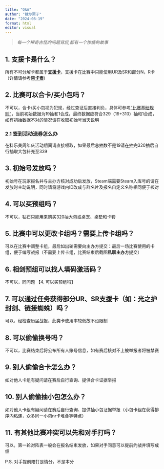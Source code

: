 ```yaml
---
title: "Q&A"
author: "糖炒栗子"
date: "2024-08-19"
format: html
editor: visual
---
```


> *每一个稀奇古怪的问题背后,都有一个惨痛的故事*

## 1. 支援卡是什么？

所有不可分解卡都属于[**支援卡**](https://lizicup.netlify.app/基础规则/支援卡/支援卡.html)，支援卡在比赛中只能使用UR及SR和部分N，R卡（详情请参考[**禁卡表**](https://lizicup.netlify.app/基础规则/禁卡表/禁卡表.html)）

## 2. 比赛可以合卡/买小包吗？

不可以，合卡/买小包视为犯规，经过查证后直接判负，具体可参考[“比赛基础规则”](https://lizicup.netlify.app/基础规则/基本/基本)，当前初始数据为19抽和1合成，最终数据应符合329（19+310）抽和1合成，如有初始数据不对的情况请在收取初始号当天说明

### 2.1 签到活动送券怎么办

在科乐美周年庆活动期间请直接领取，如果最后总抽数不是19请在抽完320抽后自行抽取大包补充至339

## 3. 初始号发放吗？

初始号在玩家报名并与主办方核对成功后发放，Steam端需要Steam入库号的请在发放时主动说明，同时请将游戏内ID改成与群名片及报名自定义名称相同便于核对

## 4. 可以买预组吗？

不可以，钻石只能用来购买320抽大包或桌宠、桌垫和卡套

## 5. 比赛中可以更改卡组吗？需要上传卡组吗？

可以在比赛中调整卡组，最后如出轮需要向主办方提交：最后一场比赛使用的卡组，便于编写战报（不需要上传卡组，比赛结束后截图**私聊主办方**提交）

## 6. 相剑预组可以找人填码激活码？

不可以，同问题 【4. 可以买预组吗】

## 7. 可以通过任务获得部分UR、SR支援卡（如：光之护封剑、链接蜘蛛）吗？

可以，经检查历届战报，此类卡使用率较低故不设限制

## 8. 可以偷偷换号吗？

不可以，比赛结束后将公布所有人账号信息，如有赛后核对不上被举报者将被禁赛

## 9. 别人偷偷合卡怎么办？

如对他人卡组有疑问请在赛后自行查询、提供合卡证据举报

## 10. 别人偷偷抽小包怎么办？

如对他人卡组有疑问请在赛后自行查询、提供抽小包证据举报（小包卡组在获得排序内粘连，众多同一小包nr卡堆叠等特点）

## 11. 有其他比赛冲突可以先和对手打吗？

可以，第一轮对阵表一般会在报名结束发放，如果对手同意可以提前约战并填写成绩

P.S. 对手提前陪打是情分，不是本分
